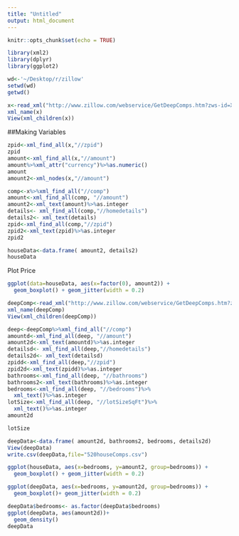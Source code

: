```yaml
---
title: "Untitled"
output: html_document
---
```


```r
knitr::opts_chunk$set(echo = TRUE)
```

```r
library(xml2)
library(dplyr)
library(ggplot2)

```
```r
wd<-'~/Desktop/r/zillow'
setwd(wd)
getwd()
```


```r
x<-read_xml("http://www.zillow.com/webservice/GetDeepComps.htm?zws-id=X1-ZWz19e3eor72tn_8uv2u&zpid=117920430&count=25")
xml_name(x)
View(xml_children(x))

```
##Making Variables
```r
zpid<-xml_find_all(x,"//zpid")
zpid
amount<-xml_find_all(x,"//amount")
amount%>%xml_attr("currency")%>%as.numeric()
amount
amount2<-xml_nodes(x,"//amount")
```
```r

comp<-x%>%xml_find_all("//comp")
amount<-xml_find_all(comp, "//amount")
amount2<-xml_text(amount)%>%as.integer
details<- xml_find_all(comp,"//homedetails")
details2<- xml_text(details)
zpid<-xml_find_all(comp,"//zpid")
zpid2<-xml_text(zpid)%>%as.integer
zpid2
```


```r
houseData<-data.frame( amount2, details2)
houseData
```
Plot Price
```r
ggplot(data=houseData, aes(x=factor(0), amount2)) + 
  geom_boxplot() + geom_jitter(width = 0.2)
```


```r
deepComp<-read_xml("http://www.zillow.com/webservice/GetDeepComps.htm?zws-id=X1-ZWz19e3eor72tn_8uv2u&zpid=117920430&count=25")
xml_name(deepComp)
View(xml_children(deepComp))
```

```r
deep<-deepComp%>%xml_find_all("//comp")
amountd<-xml_find_all(deep, "//amount")
amount2d<-xml_text(amountd)%>%as.integer
detailsd<- xml_find_all(deep,"//homedetails")
details2d<- xml_text(detailsd)
zpidd<-xml_find_all(deep,"//zpid")
zpid2d<-xml_text(zpidd)%>%as.integer
bathrooms<-xml_find_all(deep, "//bathrooms")
bathrooms2<-xml_text(bathrooms)%>%as.integer
bedrooms<-xml_find_all(deep, "//bedrooms")%>%
  xml_text()%>%as.integer
lotSize<-xml_find_all(deep, "//lotSizeSqFt")%>%
  xml_text()%>%as.integer
amount2d
```

```r
lotSize
```


```r
deepData<-data.frame( amount2d, bathrooms2, bedrooms, details2d)
View(deepData)
write.csv(deepData,file="520houseComps.csv")
```

```r
ggplot(houseData, aes(x=bedrooms, y=amount2, group=bedrooms)) + 
  geom_boxplot() + geom_jitter(width = 0.2)
```

```r
ggplot(deepData, aes(x=bedrooms, y=amount2d, group=bedrooms)) + 
  geom_boxplot()+ geom_jitter(width = 0.2)
```


```r
deepData$bedrooms<- as.factor(deepData$bedrooms)
ggplot(deepData, aes(amount2d))+
  geom_density()
deepData
```







